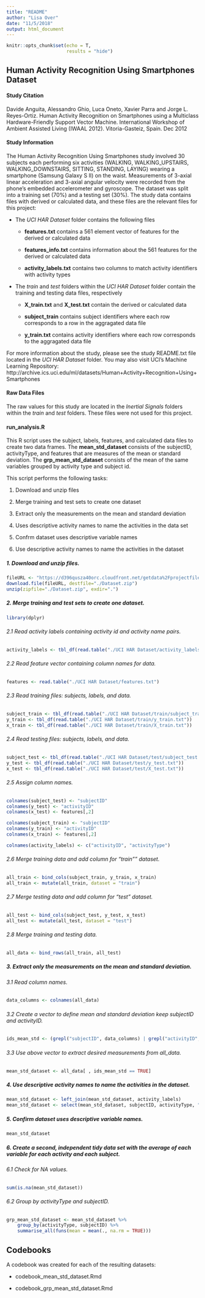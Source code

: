 ```yaml
---
title: "README"
author: "Lisa Over"
date: "11/5/2018"
output: html_document
---
```


```r
knitr::opts_chunk$set(echo = T,
                      results = "hide")
```

## Human Activity Recognition Using Smartphones Dataset

#### __Study Citation__

Davide Anguita, Alessandro Ghio, Luca Oneto, Xavier Parra and Jorge L. Reyes-Ortiz. Human Activity Recognition on Smartphones using a Multiclass Hardware-Friendly Support Vector Machine. International Workshop of Ambient Assisted Living (IWAAL 2012). Vitoria-Gasteiz, Spain. Dec 2012  

#### __Study Information__

The Human Activity Recognition Using Smartphones study involved 30 subjects each performing six activities (WALKING, WALKING_UPSTAIRS, WALKING_DOWNSTAIRS, SITTING, STANDING, LAYING) wearing a smartphone (Samsung Galaxy S II) on the waist. Measurements of 3-axial linear acceleration and 3-axial angular velocity were recorded from the phone's embedded accelerometer and gyroscope. The dataset was split into a training set (70%) and a testing set (30%). The study data contains files with derived or calculated data, and these files are the relevant files for this project:  

* The _UCI HAR Dataset_ folder contains the following files 

    + __features.txt__ contains a 561 element vector of features for the derived or calculated data 
    
    + __features_info.txt__ contains information about the 561 features for the derived or calculated data
    
    + __activity_labels.txt__ contains two columns to match activity identifiers with activity types  
    
* The _train_ and _test_ folders within the _UCI HAR Dataset_ folder contain the training and testing data files, respectively 

    + __X_train.txt__ and __X_test.txt__ contain the derived or calculated data  
    
    + __subject_train__ contains subject identifiers where each row corresponds to a row in the aggragated data file  
    
    + __y_train.txt__ contains activity identifiers where each row corresponds to the aggragated data file  

For more information about the study, please see the study README.txt file located in the _UCI HAR Dataset_ folder. You may also visit UCI's Machine Learning Repository: http://archive.ics.uci.edu/ml/datasets/Human+Activity+Recognition+Using+Smartphones

#### Raw Data Files

The raw values for this study are located in the _Inertial Signals_ folders within the _train_ and _test_ folders. These files were not used for this project.

#### __run_analysis.R__

This R script uses the subject, labels, features, and calculated data files to create two data frames. The __mean_std_dataset__ consists of the subjectID, activityType, and features that are measures of the mean or standard deviation. The __grp_mean_std_dataset__ consists of the mean of the same variables grouped by activity type and subject id.

This script performs the following tasks:

1. Download and unzip files

2. Merge training and test sets to create one dataset

3. Extract only the measurements on the mean and standard deviation 

4. Uses descriptive activity names to name the activities in the data set

5. Confrm dataset uses descriptive variable names

6. Use descriptive activity names to name the activities in the dataset

##### 1. Download and unzip files.
```r
fileURL <- "https://d396qusza40orc.cloudfront.net/getdata%2Fprojectfiles%2FUCI%20HAR%20Dataset.zip"
download.file(fileURL, destfile="./Dataset.zip")
unzip(zipfile="./Dataset.zip", exdir=".") 
```

##### 2. Merge training and test sets to create one dataset.
```r
library(dplyr)
```

###### 2.1 Read activity labels containing activity id and activity name pairs.
```r
activity_labels <- tbl_df(read.table("./UCI HAR Dataset/activity_labels.txt"))
```

###### 2.2 Read feature vector containing column names for data.
```r
features <- read.table("./UCI HAR Dataset/features.txt")
```

###### 2.3 Read training files: subjects, labels, and data.
```r
subject_train <- tbl_df(read.table("./UCI HAR Dataset/train/subject_train.txt"))
y_train <- tbl_df(read.table("./UCI HAR Dataset/train/y_train.txt"))
x_train <- tbl_df(read.table("./UCI HAR Dataset/train/X_train.txt"))
```

###### 2.4 Read testing files: subjects, labels, and data.
```r
subject_test <- tbl_df(read.table("./UCI HAR Dataset/test/subject_test.txt"))
y_test <- tbl_df(read.table("./UCI HAR Dataset/test/y_test.txt"))
x_test <- tbl_df(read.table("./UCI HAR Dataset/test/X_test.txt"))
```

###### 2.5 Assign column names.
```r
colnames(subject_test) <- "subjectID"
colnames(y_test) <- "activityID"
colnames(x_test) <- features[,2]

colnames(subject_train) <- "subjectID"
colnames(y_train) <- "activityID"
colnames(x_train) <- features[,2]

colnames(activity_labels) <- c("activityID", "activityType")
```

###### 2.6 Merge training data and add column for "train"" dataset.
```r
all_train <- bind_cols(subject_train, y_train, x_train)
all_train <- mutate(all_train, dataset = "train")
```

###### 2.7 Merge testing data and add column for "test" dataset.
```r
all_test <- bind_cols(subject_test, y_test, x_test)
all_test <- mutate(all_test, dataset = "test")
```

###### 2.8 Merge training and testing data.
```r
all_data <- bind_rows(all_train, all_test)
```

##### 3. Extract only the measurements on the mean and standard deviation.

###### 3.1 Read column names.
```r
data_columns <- colnames(all_data)
```

###### 3.2 Create a vector to define mean and standard deviation keep subjectID and activityID.
```r
ids_mean_std <- (grepl("subjectID", data_columns) | grepl("activityID", data_columns) | grepl("mean..", data_columns) | grepl("std..", data_columns))
```

###### 3.3 Use above vector to extract desired measurements from all_data.
```r
mean_std_dataset <- all_data[ , ids_mean_std == TRUE]
```

##### 4. Use descriptive activity names to name the activities in the dataset.
```r
mean_std_dataset <- left_join(mean_std_dataset, activity_labels)
mean_std_dataset <- select(mean_std_dataset, subjectID, activityType, "tBodyAcc-mean()-X":"fBodyBodyGyroJerkMag-meanFreq()")
```

##### 5. Confirm dataset uses descriptive variable names.
```r
mean_std_dataset
```

##### 6. Create a second, independent tidy data set with the average of each variable for each activity and each subject.

###### 6.1 Check for NA values.
```r
sum(is.na(mean_std_dataset))
```

###### 6.2 Group by activityType and subjectID.
```r
grp_mean_std_dataset <- mean_std_dataset %>% 
    group_by(activityType, subjectID) %>%
    summarise_all(funs(mean = mean(., na.rm = TRUE)))
```

## Codebooks

A codebook was created for each of the resulting datasets:

* codebook_mean_std_dataset.Rmd

* codebook_grp_mean_std_dataset.Rmd